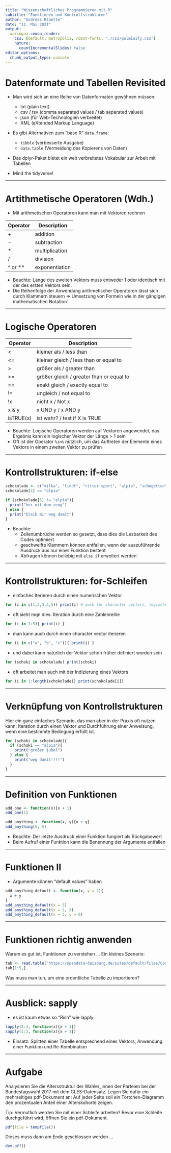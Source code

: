 ```yaml
---
title: "Wissenschaftliches Programmieren mit R"
subtitle: "Funktionen und Kontrollstrukturen"
author: "Andreas Blaette"
date: "11. Mai 2021"
output: 
  xaringan::moon_reader:
    css: [default, metropolis, robot-fonts, './css/polminify.css']
    nature:
      countIncrementalSlides: false
editor_options:
  chunk_output_type: console
---
```


# Datenformate und Tabellen Revisited

- Man wird sich an eine Reihe von Datenformaten gewöhnen müssen:
  - txt (plain text)
  - csv / tsv (comma separated values / tab separated values)
  - json (für Web-Technologien verbreitet)
  - XML (eXtended Markup Language)
  
- Es gibt Alternativen zum "base R" `data.frame`: 
  - `tibble` (verbesserte Ausgabe)
  - `data.table` (Vermeidung des Kopierens von Daten)

- Das dplyr-Paket bietet ein weit verbreitetes Vokabular zur Arbeit mit Tabellen

- Mind the tidyverse!

---

# Artithmetische Operatoren (Wdh.)

* Mit arithmetischen Operatoren kann man mit Vektoren rechnen

| Operator | 	Description |
|----------|--------------|
| + |	addition |
| - |	subtraction |
| * |	multiplication |
| / |	division |
| ^ or ** | exponentiation |

- Beachte: Länge des zweiten Vektors muss entweder 1 oder identisch mit der des ersten Vektors sein.
- Die Reihenfolge der Anwendung arithmetischer Operatoren lässt sich durch Klammern steuern => Umsetzung von Formeln wie in der gängigen mathematischen Notation´

---

# Logische Operatoren

| Operator | Description |
|----------|-------------|
| < |	kleiner als / less than |
| <= | kleiner gleich / less than or equal to |
| > | größer als / greater than |
| >= | größer gleich / greater than or equal to |
| == | exakt gleich / exactly equal to |
| != |	ungleich / not equal to |
| !x | nicht x / Not x | 
| x & y |	x UND y / x AND y |
| isTRUE(x) | ist wahr? / test if X is TRUE |

- Beachte: Logische Operatoren werden auf Vektoren angewendet, das Ergebnis kann ein logischer Vektor der Länge > 1 sein
- Oft ist der Operator `%in%` nützlich, um das Auftreten der Elemente eines Vektors in einem zweiten Vektor zu prüfen

---

# Kontrollstrukturen: if-else 

```r
schokolade <- c("milka", "lindt", "ritter-sport", "alpia", "schogetten")
schokolade[4] == "alpia"
```

```r
if (schokolade[5] != "alpia"){
  print("her mit dem zeug")
} else {
  print("bleib mir weg damit")
}

```

- Beachte:
  - Zeilenumbrüche werden so gesetzt, dass dies die Lesbarkeit des Codes optimiert
  - geschweifte Klammern können entfallen, wenn der auszuführende Ausdruck aus nur einer Funktion besteht
  - Abfragen können beliebig mit `else if` erweitert werden´

---

# Kontrollstrukturen:  for-Schleifen

- einfaches Iterieren durch einen numerischen Vektor

```r
for (i in c(1,2,3,4,5)) print(i) # auch für character vectors, logische vektoren
```

- oft sieht mqn dies: Iteration durch eine Zahlenreihe

```r
for (i in 1:5){ print(i) }
```

- man kann auch durch einen character vector iterieren

```r
for (i in c("a", "b", "c")){ print(i) }
```

- und dabei kann natürlich der Vektor schon früher definiert worden sein

```r
for (schoki in schokolade) print(schoki)
```

- oft arbeitet man auch mit der Indizierung eines Vektors

```r
for (i in 1:length(schokolade)) print(schokolade[i])
```

---

# Verknüpfung von Kontrollstrukturen 

Hier ein ganz einfaches Szenario, das man aber in der Praxis oft
nutzen kann: Iteration durch einen Vektor und Durchführung einer
Anweisung, wenn eine bestimmte Bedingung erfüllt ist.

```r
for (schoki in schokolade){
  if (schoki == "alpia"){
    print("großer jubel")
  } else {
    print("weg damit!!!!")
  }  
}
```


---

# Definition von Funktionen

```r
add_one <- function(x){x + 1}
add_one(1)
```

```r
add_anything <- function(x, y){x + y}
add_anything(5, 5)
```

- Beachte: Der letzte Ausdruck einer Funktion fungiert als Rückgabewert
- Beim Aufruf einer Funktion kann die Benennung der Argumente entfallen

---

# Funktionen II

- Argumente können "default values" haben

```r
add_anything_default <- function(x, y = 2){
  x + y
}
add_anything_default(x = 5)
add_anything_default(x = 5, 3)
add_anything_default(x = 5, y = 6)
```

---

# Funktionen richtig anwenden

Warum es gut ist, Funktionen zu verstehen ... Ein kleines Szenario:

```r
tab <- read.table("https://opendata-duisburg.de/sites/default/files/Corona%2030.04.2020.csv")
tab[1:5,]
```

Was muss man tun, um eine ordentliche Tabelle zu importieren?

---

# Ausblick: sapply

- es ist kaum etwas so "Rish" wie lapply

```r
lapply(1:3, function(x){x + 1})
sapply(1:3, function(x){x + 1})
```

- Einsatz: Splitten einer Tabelle entsprechend eines Vektors, Anwendung einer Funktion und Re-Kombination

---

# Aufgabe

Analysieren Sie die Altersstruktur der Wähler_innen der Parteien bei der Bundestagswahl 2017 mit dem GLES-Datensatz. Legen Sie dafür ein mehrseitiges pdf-Dokument an: Auf jeder Seite soll ein Törtchen-Diagramm den prozentualen Anteil einer Alterskohorte zeigen.

Tip: Vermutlich werden Sie mit einer Schleife arbeiten? Bevor eine Schleife durchgeführt wird, öffnen Sie ein pdf-Dokument.

```r
pdf(file = tempfile())
```

Dieses muss dann am Ende geschlossen werden ... 

```r
dev.off()
```